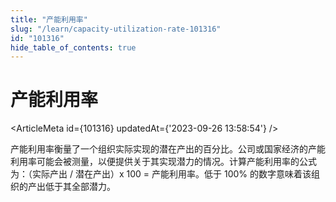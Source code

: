```yaml
---
title: "产能利用率"
slug: "/learn/capacity-utilization-rate-101316"
id: "101316"
hide_table_of_contents: true
---
```



# 产能利用率

<ArticleMeta id={101316} updatedAt={'2023-09-26 13:58:54'} />
<div className='border-solid border-b border-t-0 my-4 border-[var(--ifm-color-gray-300)]' />

产能利用率衡量了一个组织实际实现的潜在产出的百分比。公司或国家经济的产能利用率可能会被测量，以便提供关于其实现潜力的情况。计算产能利用率的公式为：（实际产出 / 潜在产出）x 100 = 产能利用率。低于 100% 的数字意味着该组织的产出低于其全部潜力。
